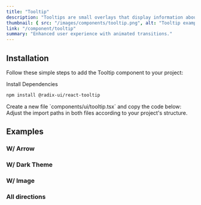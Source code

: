 ```yaml
---
title: "Tooltip"
description: "Tooltips are small overlays that display information about an element when the user hovers over or interacts with it."
thumbnail: { src: "/images/components/tooltip.png", alt: "Tooltip example" }
link: "/component/tooltip"
summary: "Enhanced user experience with animated transitions."
---
```


<ComponentPreview name="tooltip-demo" />

## Installation

Follow these simple steps to add the Tooltip component to your project:

<Steps>

<Step>Install Dependencies</Step>

```bash
npm install @radix-ui/react-tooltip
```

<Step>
    Create a new file `components/ui/tooltip.tsx` and copy the code below:
</Step>

<CollapsibleSource name="tooltip" />

<Step>
    Adjust the import paths in both files according to your project's structure.
</Step>

</Steps>

## Examples

### W/ Arrow

<ComponentPreview name="tooltip-arrow" />

### W/ Dark Theme

<ComponentPreview name="tooltip-dark" />

### W/ Image

<ComponentPreview name="tooltip-image" />

### All directions

<ComponentPreview name="tooltip-direction" />
